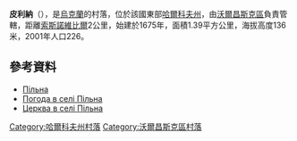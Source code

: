{{coord|50|9|39|N|36|59|10|E|scale:100000_region:UA|display=title}}

'''皮利納'''（{{lang-uk|Пільна}}），是[[烏克蘭|烏克蘭]]的村落，位於該國東部[[哈爾科夫州|哈爾科夫州]]，由[[沃爾昌斯克區|沃爾昌斯克區]]負責管轄，距離[[索斯諾維比爾_(沃爾昌斯克區)|索斯諾維比爾]]2公里，始建於1675年，面積1.39平方公里，海拔高度136米，2001年人口226。

==參考資料==
* [http://w1.c1.rada.gov.ua/pls/z7502/A005?rdat1=09.01.2009&rf7571=32799 Пільна]
* [http://weather.in.ua/ua/har'kovskaja/20674 Погода в селі Пільна]{{Wayback|url=http://weather.in.ua/ua/har%27kovskaja/20674 |date=20160323030438 }}
* [https://web.archive.org/web/20131014195910/http://www.derev.org.ua/inshi/pilna.htm Церква в селі Пільна]

{{DEFAULTSORT:Пільна}}
[[Category:哈爾科夫州村落|Category:哈爾科夫州村落]]
[[Category:沃爾昌斯克區村落|Category:沃爾昌斯克區村落]]


{{Kharkiv-geo-stub}}